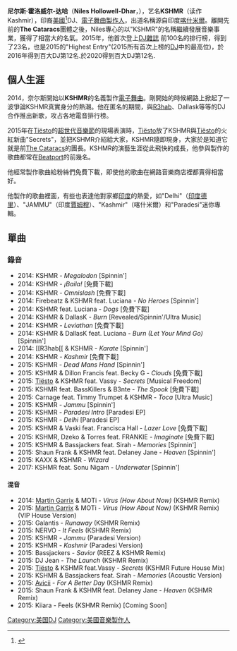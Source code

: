 {{Infobox musical artist
| name = Kshmr
| background = non_vocal_instrumentalist
| image = Niles-kshmr.jpg
| caption = 2013
| birth_name = Niles Hollowell-Dhar
| alias = KSHMR
| birth_date = {{birth date and age|1988|10|6}}
| birth_place = {{USA}}[[加利福尼亚|加利福尼亚]][[伯克利|伯克利]]
| genre = {{hlist|[[电子浩室|电子浩室]]<ref>{{Cite news |url=http://www.edmtunes.com/2017/07/kshmr-maurice-west-new-single/ |title=KSHMR and Maurice West - 'Festival Of Lights' - EDMTunes |last=FJkhan |date=2017-07-21 |work=EDMTunes |access-date=2017-08-16 |archive-date=2019-04-14 |archive-url=https://web.archive.org/web/20190414015829/https://www.edmtunes.com/2017/07/kshmr-maurice-west-new-single/ |dead-url=no }}</ref>|[[progressive_house|progressive house]]|[[future_house|future house]]|[[future_bounce|future bounce]]|[[big_room_house|big room house]]<ref>{{Cite web |url=http://www.youredm.com/2017/08/04/kshmr-releases-debut-ep-materia-new-label-dharma-worldwide/ |title=KSHMR's Debut EP Is Out Now & You NEED To Hear The Snails Collab |last=Meadow |first=Matthew |date=2017-08-04 |website=Your EDM |access-date=2017-08-16 |archive-date=2020-09-24 |archive-url=https://web.archive.org/web/20200924134317/https://www.youredm.com/2017/08/04/kshmr-releases-debut-ep-materia-new-label-dharma-worldwide/ |dead-url=no }}</ref>|[[psytrance|psytrance]]<ref>{{Cite web |url=https://www.edmsauce.com/2017/07/27/kshmr-drops-masterful-second-release-off-label-dharma-listen/ |title=KSHMR Drops 'Kolkata' Off Of His New Record Label Dharma |last=Erik |date=2017-07-27 |website=EDM Sauce |accessdate=2017-08-16 |archive-date=2019-04-14 |archive-url=https://web.archive.org/web/20190414021340/https://www.edmsauce.com/2017/07/27/kshmr-drops-masterful-second-release-off-label-dharma-listen/ |dead-url=no }}</ref>}}
| occupation = {{hlist|音乐家|音樂製作人|DJ|作曲家}}
| instrument = {{hlist|[[合成器|合成器]]|[[数字音频工作站|数字音频工作站]]}}
| years_active = 2006–现在
| label = {{hlist|[[Revealed_Recordings|Revealed]]|[[Spinnin'_Records|Spinnin']]|Musical Freedom|[[Universal_Republic_Records|Universal Republic]]|[[Spinnin'_Records|Dharma Worldwide]]<ref name="weraveyou.com" >{{Cite web |url=https://weraveyou.com/2017/07/kshmr-announces-dharma-worldwide-record-label/ |title=Kshmr announces his own Dharma Worldwide Record label |date=2017-06-19 |website=We Rave You |accessdate=2017-06-20 |archive-date=2020-11-30 |archive-url=https://web.archive.org/web/20201130043303/https://weraveyou.com/2017/07/kshmr-announces-dharma-worldwide-record-label/ |dead-url=no }}</ref>}}
| associated_acts = {{hlist|[[The_Cataracs|The Cataracs]]|[[Bassjackers|Bassjackers]]|[[R3hab|R3hab]]|[[Tiësto|Tiësto]]|[[Hardwell|Hardwell]]|[[猎头者|猎头者]]|[[free_fire_office|free fire office]]}}
| website = {{URL|welcometokshmr.com}}
}}

'''尼尔斯·霍洛威尔-达哈'''（'''Niles Hollowell-Dhar'''，{{bd|1988年|10月6日|}}），艺名'''KSHMR'''（读作Kashmir），印裔[[美國|美國]]<ref>{{Cite web|last=Jaimes|first=Janet|title=KSHMR Talks Music Career, Early Aspirations, and Writing A Children's Book [Interview]|url=https://edm.com/interviews/kshmr-music-career-aspirations-childrens-book-interview|access-date=2020-07-08|website=EDM.com - The Latest Electronic Dance Music News, Reviews & Artists|language=en|archive-date=2020-10-27|archive-url=https://web.archive.org/web/20201027234117/https://edm.com/interviews/kshmr-music-career-aspirations-childrens-book-interview|dead-url=no}}</ref>DJ、[[電子舞曲|電子舞曲]][[音樂製作人|製作人]]，出道名稱源自印度[[喀什米爾|喀什米爾]]。離開先前的'''The Cataracs'''團體之後，Niles專心的以"KSHMR"的名稱繼續發展音樂事業，獲得了相當大的名氣。2015年，他首次登上[[DJ雜誌|DJ雜誌]] 前100名的排行榜，得到了23名，也是2015的"Highest Entry"(2015所有首次上榜的[[唱片騎師|DJ]]中的最高位)，於2016年得到百大DJ第12名.於2020得到百大DJ第12名.

==個人生涯==
2014，奈尔斯開始以'''KSHMR'''的名義製作[[電子舞曲|電子舞曲]]。剛開始的時候網路上掀起了一波爭論KSHMR真實身分的熱潮。他在匿名的期間，與[[R3hab|R3hab]]、Dallask等等的DJ合作推出新歌，攻占各地電音排行榜。

2015年在[[提雅斯多|Tiësto]]的[[超世代音樂節|超世代音樂節]]的現場表演時，[[提雅斯多|Tiësto]]放了KSHMR與[[提雅斯多|Tiësto]]的火紅新曲"Secrets"，並把KSHMR介紹給大家，KSHMR隨即現身，大家於是知道它就是前[[The_Cataracs|The Cataracs]]的團長。KSHMR的演藝生涯從此飛快的成長，他參與製作的歌曲都常在[[Beatport|Beatport]]的前幾名。

他經常製作歌曲給粉絲們免費下載，即使他的歌曲在網路音樂商店裡都賣得相當好。

他製作的歌曲裡面，有些也表達他對家鄉[[印度|印度]]的熱愛，如"Delhi"（[[印度|印度]][[德里|德里]]）、"JAMMU"（印度[[賈姆穆|賈姆穆]]）、"Kashmir"（喀什米爾）和"Paradesi"迷你專輯。

==單曲==

===錄音===
*2014: KSHMR - ''Megalodon'' [Spinnin']
*2014: KSHMR - ''¡Baila!'' [免費下載]
*2014: KSHMR - ''Omnislash'' [免費下載]
*2014: Firebeatz & KSHMR feat. Luciana - ''No Heroes'' [Spinnin']
*2014: KSHMR feat. Luciana - ''Dogs'' [免費下載]
*2014: KSHMR & DallasK - ''Burn'' [Revealed/Spinnin'/Ultra Music]
*2014: KSHMR - ''Leviathan'' [免費下載]
*2014: KSHMR & DallasK feat. Luciana - ''Burn (Let Your Mind Go)'' [Spinnin']
*2014: [[R3hab[[ & KSHMR - ''Karate'' [Spinnin']
*2014: KSHMR - ''Kashmir'' [免費下載]
*2015: KSHMR - ''Dead Mans Hand'' [Spinnin']
*2015: KSHMR & Dillon Francis feat. Becky G - ''Clouds'' [免費下載]
*2015: [[Tiësto|Tiësto]] & KSHMR feat. Vassy - ''Secrets'' [Musical Freedom]
*2015: KSHMR feat. BassKillers & B3nte - ''The Spook'' [免費下載]
*2015: Carnage feat. Timmy Trumpet & KSHMR - ''Toca''  [Ultra Music]
*2015: KSHMR - ''Jammu'' [Spinnin']
*2015: KSHMR - ''Paradesi Intro'' [Paradesi EP]
*2015: KSHMR - ''Delhi'' [Paradesi EP]
*2015: KSHMR & Vaski feat. Francisca Hall - ''Lazer Love'' [免費下載]
*2015: KSHMR, Dzeko & Torres feat. FRANKIE - ''Imaginate'' [免費下載]
*2015: KSHMR & Bassjackers feat. Sirah - ''Memories'' [Spinnin']
*2015: Shaun Frank & KSHMR feat. Delaney Jane - ''Heaven'' [Spinnin']
*2015: KAXX & KSHMR - ''Wizard''
*2017: KSHMR feat. Sonu Nigam - ''Underwater'' [Spinnin']

====混音====
*2014: [[Martin_Garrix|Martin Garrix]] & MOTi - ''Virus (How About Now)'' (KSHMR Remix)
*2015: [[Martin_Garrix|Martin Garrix]] & MOTi - ''Virus (How About Now)'' (KSHMR Remix) (VIP House Version)
*2015: Galantis - ''Runaway'' (KSHMR Remix)
*2015: NERVO - ''It Feels'' (KSHMR Remix)
*2015: KSHMR - ''Jammu'' (Paradesi Version)
*2015: KSHMR - ''Kashmir'' (Paradesi Version)
*2015: Bassjackers - ''Savior'' (REEZ & KSHMR Remix)
*2015: DJ Jean - ''The Launch'' (KSHMR Remix)
*2015: [[Tiësto|Tiësto]] & KSHMR feat.Vassy - ''Secrets'' (KSHMR Future House Mix)
*2015: KSHMR & Bassjackers feat. Sirah - ''Memories'' (Acoustic Version)
*2015: [[Avicii|Avicii]] - ''For A Better Day'' (KSHMR Remix)
*2015: Shaun Frank & KSHMR feat. Delaney Jane - ''Heaven'' (KSHMR Remix)
*2015: Kiiara - Feels (KSHMR Remix) [Coming Soon]

{{normdaten}}
[[Category:美国DJ|Category:美国DJ]]
[[Category:美國音樂製作人|Category:美國音樂製作人]]